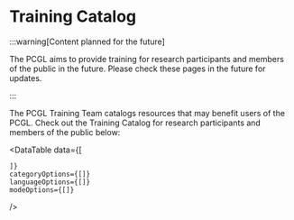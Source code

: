 # Training Catalog

:::warning[Content planned for the future]

The PCGL aims to provide training for research participants and members of the public in the future. 
Please check these pages in the future for updates.

:::

The PCGL Training Team catalogs resources that may benefit users of the PCGL. 
Check out the Training Catalog for research participants and members of the public below:

<DataTable 
    data={[

    ]}
    categoryOptions={[]}
    languageOptions={[]}
    modeOptions={[]}
/>